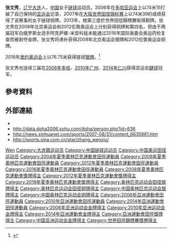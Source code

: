{{Infobox sportsperson
| name                      = 張文秀
| image                     = ZhangWenxiuHammerThrowSilverMedalOGRio2016.jpg
| image_size                = 
| alt                       = 
| caption                   = 
| real_name                 = 
| native_name               = 
| native_name_lang          = 
| romanizedname             = 
| english_name              = 
| birth_name                = 
| nationality               = {{CHN-1949}}
| national_team             = {{PLA}}
| ethnicity                 = 
| hometown                  = {{CHN-1949}}遼寧省
| citizenship               = 
| birth_date                = {{Birth date and age|year=1986|month=3|day=22}}
| birth_place               = {{CHN-1949}}遼寧省大連市
| death_date                = 
| death_place               = 
| resting_place             = 
| resting_place_coordinates = 
| monuments                 = 
| residence                 = {{CHN-1949}}遼寧省
| education                 = 
| alma_mater                = 
| occupation                = 
| years_active              = 2000 -
| agent                     = 
| height                    = {{height|m=1.82}}
| weight                    = {{weight|kg=103}}
| spouse                    = 
| country                   = {{CHN-1949}}
| sport                     = 田徑
| position                  = 
| shoots                    = 
| catches                   = 
| disability                = 
| disability_class          = 
| weight_class              = 
| weight_class_type         = 
| rank                      = 
| event                     = 鏈球
| collegeteam               = 
| league                    = 
| league_type               = 
| club                      = 
| team                      = 
| turnedpro                 = 
| former_partner            = 
| coach                     = 
| retired                   = 
| coaching                  = 
| worlds                    = 
{{ubl
|'''2001年世界田徑錦標賽'''：鏈球（4公斤）第11名
|'''2003年國際軍人夏季運動會'''：鏈球（4公斤）第1名
|'''2005年世界田徑錦標賽'''：鏈球（4公斤）第4名
|'''2006年IAAF世界杯'''：鏈球（4公斤）第4名
|'''2007年世界田徑錦標賽'''：鏈球（4公斤）第3名
|'''2007年國際軍人夏季運動會'''：鏈球（4公斤）第1名
|'''2009年世界田徑錦標賽'''：鏈球（4公斤）第5名
|'''2010年IAAF洲際杯'''：鏈球（4公斤）第2名
|'''2011年國際軍人夏季運動會'''：鏈球（4公斤）第1名
|'''2011年世界田徑錦標賽'''：鏈球（4公斤）第3名
|'''2013年世界田徑錦標賽'''：鏈球（4公斤）第3名
|'''2015年世界田徑錦標賽'''：鏈球（4公斤）第2名
|'''2015年國際軍人夏季運動會'''：鏈球（4公斤）第1名
|'''2017年IAAF世界挑戰賽川崎站'''：鏈球（4公斤）第6名
|'''2017年世界田徑錦標賽'''：鏈球（4公斤）第4名
}}
| regionals                 = 
{{ubl
|'''2002年亞洲青年田徑錦標賽'''：鏈球第一名
|'''2005年亞洲田徑錦標賽'''：鏈球（4公斤）第一名
|'''2005年東亞運動會'''：鏈球（4公斤）第一名
|'''2006年亞洲運動會'''：鏈球（4公斤）第一名
|'''2009年亞洲田徑錦標賽'''：鏈球（4公斤）第一名
|'''2010年亞洲運動會'''：鏈球（4公斤）第一名
|'''2014年亞洲運動會'''：鏈球（4公斤）第一名
}}
| nationals                 = 
{{ubl
|'''2004年大阪大獎賽'''：鏈球（4公斤）第三名
|'''2004年中國全國田徑錦標賽女子組'''：鏈球（4公斤）第一名
|'''2005年大阪大獎賽'''：鏈球（4公斤）第一名
|'''2005年中國全國運動會女子組'''：鏈球（4公斤）第二名
|'''2008年大阪大獎賽'''：鏈球（4公斤）第一名
|'''2009年中國全國運動會女子組'''：鏈球（4公斤）第一名
|'''2010年中國全國田徑大獎賽蘇州站女子組'''：鏈球（4公斤）第一名
|'''2010年中國全國田徑冠軍賽女子組'''：鏈球（4公斤）第二名
|'''2010年中國全國田徑錦標賽女子組'''：鏈球（4公斤）第一名
|'''2011年Colorful大邱錦標賽'''：鏈球（4公斤）第一名
|'''2011年中國全國田徑錦標賽女子組'''：鏈球（4公斤）第一名
|'''2012年中國全國田徑投擲公開賽成都站女子組'''：鏈球（4公斤）第一名
|'''2012年中國全國田徑大獎賽肇慶站女子組'''：鏈球（4公斤）第一名
|'''2012年中國全國田徑大獎賽武漢站女子組'''：鏈球（4公斤）第一名
|'''2012年Colorful大邱錦標賽'''：鏈球（4公斤）第三名
|'''2012年中國全國田徑冠軍賽女子組'''：鏈球（4公斤）第一名
|'''2012年中國全國田徑投擲公開賽大連站女子組'''：鏈球（4公斤）第一名
|'''2012年中國全國田徑錦標賽女子組'''：鏈球（4公斤）第一名
|'''2013年中國全國田徑投擲公開賽成都站女子組'''：鏈球（4公斤）第一名
|'''2013年Prefontaine經典賽'''：鏈球（4公斤）第八名
|'''2013年中國全國田徑冠軍賽女子組'''：鏈球（4公斤）第二名
|'''2013年中國全國運動會女子組'''：鏈球（4公斤）第一名
|'''2014年中國全國田徑投擲公開賽成都站女子組'''：鏈球（4公斤）第二名
|'''2014年中國全國田徑大獎賽肇慶站女子組'''：鏈球（4公斤）第一名
|'''2014年中國全國田徑冠軍賽女子組'''：鏈球（4公斤）第一名
|'''2014年中國全國田徑投擲項群賽北京站女子組'''：鏈球（4公斤）第一名
|'''2015年中國全國田徑冠軍賽女子組'''：鏈球（4公斤）第一名
|'''2015年中國全國田徑錦標賽女子組'''：鏈球（4公斤）第一名
|'''2016年中國全國田徑投擲項群賽成都站（一）女子組'''：鏈球（4公斤）第二名
|'''2016年中國全國田徑大獎賽淮安站女子組'''：鏈球（4公斤）第一名
|'''2016年中國全國田徑大獎賽太原站女子組'''：鏈球（4公斤）第一名
|'''2016年中國全國田徑冠軍賽女子組'''：鏈球（4公斤）第二名
|'''2017年中國全國田徑大獎賽太原站女子組'''：鏈球（4公斤）第一名
|'''2017年中國全國田徑冠軍賽女子組'''：鏈球（4公斤）第一名
|'''2017年中國全國運動會女子組'''：鏈球（4公斤）第一名
}}
| olympics                  = 
{{ubl
|'''2004年夏季奧林匹克運動會'''：鏈球（4公斤）第七名
|'''2008年夏季奧林匹克運動會'''：鏈球（4公斤）第二名
|'''2012年夏季奧林匹克運動會'''：鏈球（4公斤）第三名
|'''2016年夏季奧林匹克運動會'''：鏈球（4公斤）第二名
}}
| paralympics               = 
| commonwealth              = 
| highestranking            = 
{{plainlist|
*'''鏈球（4公斤）'''：第七名（2012年）
}}
| pb                        = 
{{ubl
|'''鏈球（4公斤）'''：77.33公尺 （2014年 '''亞洲運動會紀錄'''）
}}
| medaltemplates            = 
{{MedalCountry|{{CHN-1949}}}}
{{MedalSport|女子田徑}}
{{MedalCompetition|亞洲青年田徑錦標賽}}
{{MedalGold|2002年泰國曼谷|鏈球}}
{{MedalCompetition|大阪大獎賽}}
{{MedalBronze|2004年日本大阪府|鏈球（4公斤）}}
{{MedalGold|2005年日本大阪府|鏈球（4公斤）}}
{{MedalGold|2008年日本大阪府|鏈球（4公斤）}}
{{MedalCompetition|亞洲田徑錦標賽}}
{{MedalGold|2005年韓國仁川廣域市|鏈球（4公斤）}}
{{MedalGold|2009年中國廣東省廣州市|鏈球（4公斤）}}
{{MedalCompetition|東亞運動會}}
{{MedalGold|2005年中國澳門特別行政區|鏈球（4公斤）}}
{{MedalCompetition|亞洲運動會}}
{{MedalGold|2006年卡達多哈|鏈球（4公斤）}}
{{MedalGold|2010年中國廣東省廣州市|鏈球（4公斤）}}
{{MedalGold|2014年韓國仁川廣域市|鏈球（4公斤）}}
{{MedalCompetition|世界田徑錦標賽}}
{{MedalBronze|2007年日本大阪府大阪市|鏈球（4公斤）}}
{{MedalBronze|2011年韓國大邱廣域市|鏈球（4公斤）}}
{{MedalBronze|2013年俄羅斯莫斯科|鏈球（4公斤）}}
{{MedalSilver|2015年中國北京市|鏈球（4公斤）}}
{{MedalCompetition|夏季奧林匹克運動會}}
{{MedalSilver|2008年中國北京市|鏈球（4公斤）}}
{{MedalBronze|2012年英國英格蘭倫敦|鏈球（4公斤）}}
{{MedalSilver|2016年巴西里約熱內盧|鏈球（4公斤）}}
{{MedalCompetition|IAAF洲際杯}}
{{MedalSilver|2010年克羅埃西亞史普利特|鏈球（4公斤）}}
{{MedalCompetition|Colorful大邱錦標賽}}
{{MedalGold|2011年韓國大邱廣域市|鏈球（4公斤）}}
{{MedalBronze|2012年韓國大邱廣域市|鏈球（4公斤）}}
{{MedalCountry|{{PLA}}}}
{{MedalSport|女子田徑}}
{{MedalCompetition|國際軍人夏季運動會}}
{{MedalGold|2003年義大利西西里|鏈球（4公斤）}}
{{MedalGold|2007年印度海德拉巴|鏈球（4公斤）}}
{{MedalGold|2011年巴西里約熱內盧|鏈球（4公斤）}}
{{MedalGold|2015年韓國慶尚北道聞慶市|鏈球（4公斤）}}
{{MedalCompetition|中國全國田徑錦標賽}}
{{MedalGold|2004年中國河北省石家庄市|鏈球（4公斤）}}
{{MedalGold|2010年中國山東省濟南市|鏈球（4公斤）}}
{{MedalGold|2011年中國安徽省合肥市|鏈球（4公斤）}}
{{MedalGold|2012年中國江蘇省昆山市|鏈球（4公斤）}}
{{MedalGold|2015年中國江蘇省蘇州市|鏈球（4公斤）}}
{{MedalCompetition|中國全國運動會}}
{{MedalSilver|2005年中國江蘇省南京市|鏈球（4公斤）}}
{{MedalGold|2009年中國山東省濟南市|鏈球（4公斤）}}
{{MedalGold|2013年中國遼寧省瀋陽市渾南區|鏈球（4公斤）}}
{{MedalGold|2017年中國天津市|鏈球（4公斤）}}
{{MedalCompetition|中國全國田徑大獎賽蘇州站}}
{{MedalGold|2010年中國江蘇省蘇州市|鏈球（4公斤）}}
{{MedalCompetition|中國全國田徑冠軍賽}}
{{MedalSilver|2010年中國重慶市|鏈球（4公斤）}}
{{MedalGold|2012年中國福建省福州市|鏈球（4公斤）}}
{{MedalSilver|2013年中國遼寧省瀋陽市|鏈球（4公斤）}}
{{MedalGold|2014年中國山東省濟南市|鏈球（4公斤）}}
{{MedalGold|2015年中國北京市|鏈球（4公斤）}}
{{MedalSilver|2016年中國重慶市|鏈球（4公斤）}}
{{MedalGold|2017年中國貴州省貴陽市|鏈球（4公斤）}}
{{MedalCompetition|中國全國田徑投擲公開賽成都站}}
{{MedalGold|2012年中國四川省成都市|鏈球（4公斤）}}
{{MedalGold|2013年中國四川省成都市|鏈球（4公斤）}}
{{MedalSilver|2014年中國四川省成都市|鏈球（4公斤）}}
{{MedalCompetition|中國全國田徑大獎賽肇慶站}}
{{MedalGold|2012年中國廣東省肇慶市|鏈球（4公斤）}}
{{MedalGold|2014年中國廣東省肇慶市|鏈球（4公斤）}}
{{MedalCompetition|中國全國田徑大獎賽武漢站}}
{{MedalGold|2012年中國湖北省武漢市|鏈球（4公斤）}}
{{MedalCompetition|中國全國田徑投擲公開賽大連站}}
{{MedalGold|2012年中國遼寧省大連市|鏈球（4公斤）}}
{{MedalCompetition|中國全國田徑投擲項群賽北京站}}
{{MedalGold|2014年中國北京市|鏈球（4公斤）}}
{{MedalCompetition|中國全國田徑投擲項群賽成都站（一）}}
{{MedalSilver|2016年中國四川省成都市犀浦鎮|鏈球（4公斤）}}
{{MedalCompetition|中國全國田徑大獎賽淮安站}}
{{MedalGold|2016年中國江蘇省淮安市|鏈球（4公斤）}}
{{MedalCompetition|中國全國田徑大獎賽太原站}}
{{MedalGold|2016年中國山西省太原市|鏈球（4公斤）}}
{{MedalGold|2017年中國山西省太原市|鏈球（4公斤）}}
| show-medals               = 
| updated                   = 2018年8月20日
}}
'''张文秀'''{{BD|1986年|3月22日||}}，[[辽宁省|辽宁]][[大连市|大连]]人，[[中华人民共和国|中国]]女子[[链球|链球]]运动员。2006年在[[多哈亚运会|多哈亚运会]]上以74米15打破了自己保持的[[亚运会|亚运会]]记录，2007年在[[2007年世界田径锦标赛|大阪世界田径锦标赛]]上以74米39的成绩获得了该赛事的女子链球铜牌。2013年，她第三度於世界田徑錦標賽取得銅牌。张文秀在2008年北京奥运会和2012伦敦奥运会上分别获得铜牌和第四名，但由于两届冠军白俄罗斯女选手阿克萨娜-米安科娃未能通过2016年国际奥委会奥运药检复查而被剥夺金牌，张文秀将递补获得2008年北京奥运会银牌和2012伦敦奥运会铜牌。

2016年[[里约奥运会|里约奥运会]]上以76.75米获得链球[[银牌|银牌]]。<ref >{{cite web |url=http://sports.eastday.com/s/20160816/u1ai9641653.html |language= |title=“三朝元老”张文秀摘银 |publisher=今晚报 |date=2016-08-16 |accessdate= |archive-date=2017-01-12 |archive-url=https://web.archive.org/web/20170112081037/http://sports.eastday.com/s/20160816/u1ai9641653.html }}</ref>

张文秀也连续三届在[[2006年亞洲運動會|2006年多哈]]、[[2010年亞洲運動會|2010年广州]]、[[2014年亞洲運動會|2014年仁川]]获得亚运会[[鏈球|鏈球]]冠军。

== 參考資料 ==
{{reflist}}

== 外部連結 ==
* {{IAAF name|193952}}
* http://data.doha2006.sohu.com/doha/person.php?id=636{{dead link|date=2018年2月 |bot=InternetArchiveBot |fix-attempted=yes }}
* http://news.xinhuanet.com/sports/2007-08/31/content_6635861.htm {{Wayback|url=http://news.xinhuanet.com/sports/2007-08/31/content_6635861.htm |date=20070907132923 }}
* http://sports.sina.com.cn/star/zhang_wenxiu/ {{Wayback|url=http://sports.sina.com.cn/star/zhang_wenxiu/ |date=20220619025559 }}

{{亚洲运动会田径比赛女子链球冠军}}

{{Authority control}}
{{DEFAULTSORT:Zhang张}}
[[Category:张姓|Wen]]
[[Category:大连籍运动员|Category:大连籍运动员]]
[[Category:中国链球运动员|Category:中国链球运动员]]
[[Category:中国奥运田径运动员|Category:中国奥运田径运动员]]
[[Category:2004年夏季奧林匹克運動會田徑運動員|Category:2004年夏季奧林匹克運動會田徑運動員]]
[[Category:2008年夏季奧林匹克運動會田徑運動員|Category:2008年夏季奧林匹克運動會田徑運動員]]
[[Category:2012年夏季奧林匹克運動會田徑運動員|Category:2012年夏季奧林匹克運動會田徑運動員]]
[[Category:2016年夏季奧林匹克運動會田徑運動員|Category:2016年夏季奧林匹克運動會田徑運動員]]
[[Category:2008年夏季奧林匹克運動會獎牌得主|Category:2008年夏季奧林匹克運動會獎牌得主]]
[[Category:2012年夏季奧林匹克運動會獎牌得主|Category:2012年夏季奧林匹克運動會獎牌得主]]
[[Category:2016年夏季奧林匹克運動會獎牌得主|Category:2016年夏季奧林匹克運動會獎牌得主]]
[[Category:奥林匹克运动会田径银牌得主|Category:奥林匹克运动会田径银牌得主]]
[[Category:奥林匹克运动会田径铜牌得主|Category:奥林匹克运动会田径铜牌得主]]
[[Category:中国奥林匹克运动会银牌得主|Category:中国奥林匹克运动会银牌得主]]
[[Category:中国奥林匹克运动会铜牌得主|Category:中国奥林匹克运动会铜牌得主]]
[[Category:2006年亞洲運動會田徑運動員|Category:2006年亞洲運動會田徑運動員]]
[[Category:2010年亞洲運動會田徑運動員|Category:2010年亞洲運動會田徑運動員]]
[[Category:2014年亞洲運動會田徑運動員|Category:2014年亞洲運動會田徑運動員]]
[[Category:2006年亚洲运动会金牌得主|Category:2006年亚洲运动会金牌得主]]
[[Category:2010年亚洲运动会金牌得主|Category:2010年亚洲运动会金牌得主]]
[[Category:2014年亞洲運動會金牌得主|Category:2014年亞洲運動會金牌得主]]
[[Category:亞洲運動會田徑獎牌得主|Category:亞洲運動會田徑獎牌得主]]
[[Category:中国亚洲运动会金牌得主|Category:中国亚洲运动会金牌得主]]
[[Category:世界田徑錦標賽獎牌得主|Category:世界田徑錦標賽獎牌得主]]